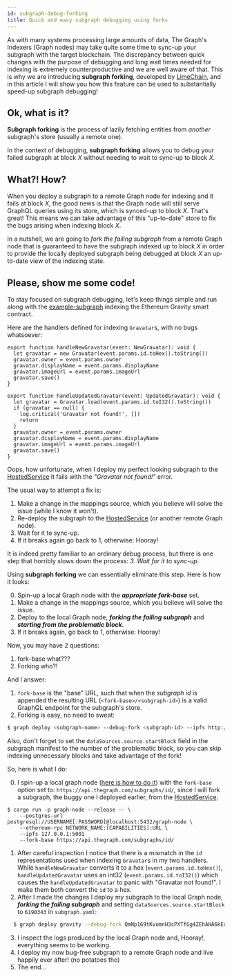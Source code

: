 ```yaml
---
id: subgraph-debug-forking
title: Quick and easy subgraph debugging using forks
---
```


As with many systems processing large amounts of data, The Graph's Indexers (Graph nodes) may take quite some time to sync-up your subgraph with the target blockchain. The discrepancy between quick changes with the purpose of debugging and long wait times needed for indexing is extremely counterproductive and we are well aware of that. This is why we are introducing **subgraph forking**, developed by [LimeChain](https://limechain.tech/), and in this article I will show you how this feature can be used to substantially speed-up subgraph debugging!

## Ok, what is it?

**Subgraph forking** is the process of lazily fetching entities from *another* subgraph's store (usually a remote one).

In the context of debugging, **subgraph forking** allows you to debug your failed subgraph at block *X* without needing to wait to sync-up to block *X*.

## What?! How?

When you deploy a subgraph to a remote Graph node for indexing and it fails at block *X*, the good news is that the Graph node will still serve GraphQL queries using its store, which is synced-up to block *X*. That's great! This means we can take advantage of this "up-to-date" store to fix the bugs arising when indexing block *X*.

In a nutshell, we are going to *fork the failing subgraph* from a remote Graph node that is guaranteed to have the subgraph indexed up to block *X* in order to provide the locally deployed subgraph being debugged at block *X* an up-to-date view of the indexing state.

## Please, show me some code!

To stay focused on subgraph debugging, let's keep things simple and run along with the [example-subgraph](https://github.com/graphprotocol/example-subgraph) indexing the Ethereum Gravity smart contract.

Here are the handlers defined for indexing `Gravatar`s, with no bugs whatsoever:

```tsx
export function handleNewGravatar(event: NewGravatar): void {
  let gravatar = new Gravatar(event.params.id.toHex().toString())
  gravatar.owner = event.params.owner
  gravatar.displayName = event.params.displayName
  gravatar.imageUrl = event.params.imageUrl
  gravatar.save()
}

export function handleUpdatedGravatar(event: UpdatedGravatar): void {
  let gravatar = Gravatar.load(event.params.id.toI32().toString())
  if (gravatar == null) {
    log.critical('Gravatar not found!', [])
    return
  }
  gravatar.owner = event.params.owner
  gravatar.displayName = event.params.displayName
  gravatar.imageUrl = event.params.imageUrl
  gravatar.save()
}
```

Oops, how unfortunate, when I deploy my perfect looking subgraph to the [HostedService](https://thegraph.com/hosted-service/) it fails with the *"Gravatar not found!"* error.

The usual way to attempt a fix is:

  1. Make a change in the mappings source, which you believe will solve the issue (while I know it won't).
  2. Re-deploy the subgraph to the [HostedService](https://thegraph.com/hosted-service/) (or another remote Graph node).
  3. Wait for it to sync-up.
  4. If it breaks again go back to 1, otherwise: Hooray!

It is indeed pretty familiar to an ordinary debug process, but there is one step that horribly slows down the process: *3. Wait for it to sync-up.*

Using **subgraph forking** we can essentially eliminate this step. Here is how it looks:

  0. Spin-up a local Graph node with the ***appropriate fork-base*** set.
  1. Make a change in the mappings source, which you believe will solve the issue.
  2. Deploy to the local Graph node, ***forking the failing subgraph*** and ***starting from the problematic block***.
  3. If it breaks again, go back to 1, otherwise: Hooray!

Now, you may have 2 questions:

  1) fork-base what???
  2) Forking who?!

And I answer:

  1) `fork-base` is the "base" URL, such that when the *subgraph id* is appended the resulting URL (`<fork-base>/<subgraph-id>`) is a valid GraphQL endpoint for the subgraph's store.
  2) Forking is easy, no need to sweat:
  ```bash
  $ graph deploy <subgraph-name> --debug-fork <subgraph-id> --ipfs http://localhost:5001 --node http://localhost:8020
  ```

Also, don't forget to set the `dataSources.source.startBlock` field in the subgraph manifest to the number of the problematic block, so you can skip indexing unnecessary blocks and take advantage of the fork!

So, here is what I do:

  0. I spin-up a local graph node ([here is how to do it](https://github.com/graphprotocol/graph-node#running-a-local-graph-node)) with the `fork-base` option set to: `https://api.thegraph.com/subgraphs/id/`, since I will fork a subgraph, the buggy one I deployed earlier, from the [HostedService](https://thegraph.com/hosted-service/).
  ```
  $ cargo run -p graph-node --release -- \
      --postgres-url postgresql://USERNAME[:PASSWORD]@localhost:5432/graph-node \
      --ethereum-rpc NETWORK_NAME:[CAPABILITIES]:URL \
      --ipfs 127.0.0.1:5001
      --fork-base https://api.thegraph.com/subgraphs/id/
  ```
  1. After careful inspection I notice that there is a mismatch in the `id` representations used when indexing `Gravatar`s in my two handlers. While `handleNewGravatar` converts it to a hex (`event.params.id.toHex()`), `handleUpdatedGravatar` uses an int32 (`event.params.id.toI32()`) which causes the `handleUpdatedGravatar` to panic with "Gravatar not found!". I make them both convert the `id` to a hex.
  2. After I made the changes I deploy my subgraph to the local Graph node, ***forking the failing subgraph*** and setting `dataSources.source.startBlock` to `6190343` in `subgraph.yaml`:
  ```bash
    $ graph deploy gravity --debug-fork QmNp169tKvomnH3cPXTfGg4ZEhAHA6kEq5oy1XDqAxqHmW --ipfs http://localhost:5001 --node http://localhost:8020
  ```
  3. I inspect the logs produced by the local Graph node and, Hooray!, everything seems to be working.
  4. I deploy my now bug-free subgraph to a remote Graph node and live happily ever after! (no potatoes tho)
  5. The end...
